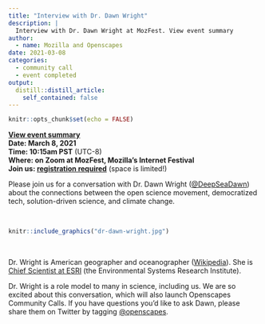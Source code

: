 ```yaml
---
title: "Interview with Dr. Dawn Wright"
description: |
  Interview with Dr. Dawn Wright at MozFest. View event summary
author:
  - name: Mozilla and Openscapes
date: 2021-03-08
categories:
  - community call
  - event completed
output:
  distill::distill_article:
    self_contained: false
---
```


```r
knitr::opts_chunk$set(echo = FALSE)
```

**[View event summary](https://www.openscapes.org/blog/2021/03/25/rebel-alliance-dr-dawn-wright/)**  
**Date: March 8, 2021**  
**Time: 10:15am PST** (UTC-8)  
**Where: on Zoom at MozFest, Mozilla's Internet Festival**  
**Join us: [registration required](https://schedule.mozillafestival.org/session/Z3JAWA-1)** (space is limited!)

Please join us for a conversation with Dr. Dawn Wright ([\@DeepSeaDawn](https://twitter.com/DeepSeaDawn)) about the connections between the open science movement, democratized tech, solution-driven science, and climate change. 

<br> 

```r
knitr::include_graphics("dr-dawn-wright.jpg")  
```

<br> 

Dr. Wright is American geographer and oceanographer ([Wikipedia](https://en.wikipedia.org/wiki/Dawn_Wright)). She is [Chief Scientist at ESRI](https://www.esri.com/about/newsroom/author/dawnwright/) (the Environmental Systems Research Institute). 

Dr. Wright is a role model to many in science, including us. We are so excited about this conversation, which will also launch Openscapes Community Calls. If you have questions you'd like to ask Dawn, please share them on Twitter by tagging [\@openscapes](https://twitter.com/openscapes).  




